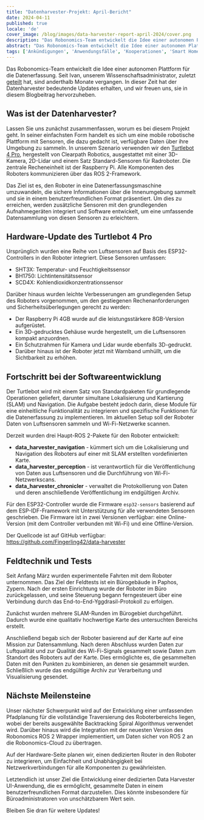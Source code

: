 ```yaml
---
title: "Datenharvester-Projekt: April-Bericht"
date: 2024-04-11
published: true
locale: 'de'
cover_image: /blog/images/data-harvester-report-april-2024/cover.png
description: "Das Robonomics-Team entwickelt die Idee einer autonomen Plattform für die Datenerfassung. Seit Ivan, unserem Wissenschaftsadministrator, zuletzt Einblicke in das Projekt geteilt hat, ist anderthalb Monate vergangen. In dieser Zeit hat der Datenharvester bedeutende Updates erhalten, und wir freuen uns, sie in diesem Blogbeitrag hervorzuheben."
abstract: "Das Robonomics-Team entwickelt die Idee einer autonomen Plattform für die Datenerfassung. Seit Ivan, unserem Wissenschaftsadministrator, zuletzt Einblicke in das Projekt geteilt hat, ist anderthalb Monate vergangen. In dieser Zeit hat der Datenharvester bedeutende Updates erhalten, und wir freuen uns, sie in diesem Blogbeitrag hervorzuheben."
tags: ['Ankündigungen', 'Anwendungsfälle', 'Kooperationen', 'Smart Home']
---
```


Das Robonomics-Team entwickelt die Idee einer autonomen Plattform für die Datenerfassung. Seit Ivan, unserem Wissenschaftsadministrator, zuletzt [geteilt](https://twitter.com/berman_ivan/status/1759943496742404346) hat, sind anderthalb Monate vergangen. In dieser Zeit hat der Datenharvester bedeutende Updates erhalten, und wir freuen uns, sie in diesem Blogbeitrag hervorzuheben.

## Was ist der Datenharvester?

Lassen Sie uns zunächst zusammenfassen, worum es bei diesem Projekt geht. In seiner einfachsten Form handelt es sich um eine mobile robotische Plattform mit Sensoren, die dazu gedacht ist, verfügbare Daten über ihre Umgebung zu sammeln. In unserem Szenario verwenden wir den [Turtlebot 4 Pro](https://clearpathrobotics.com/turtlebot-4/), hergestellt von Clearpath Robotics, ausgestattet mit einer 3D-Kamera, 2D-Lidar und einem Satz Standard-Sensoren für Radroboter. Die zentrale Recheneinheit ist der Raspberry Pi. Alle Komponenten des Roboters kommunizieren über das ROS 2-Framework.

Das Ziel ist es, den Roboter in eine Datenerfassungsmaschine umzuwandeln, die sichere Informationen über die Innenumgebung sammelt und sie in einem benutzerfreundlichen Format präsentiert. Um dies zu erreichen, werden zusätzliche Sensoren mit den grundlegenden Aufnahmegeräten integriert und Software entwickelt, um eine umfassende Datensammlung von diesen Sensoren zu erleichtern.

## Hardware-Update des Turtlebot 4 Pro

Ursprünglich wurden eine Reihe von Luftsensoren auf Basis des ESP32-Controllers in den Roboter integriert. Diese Sensoren umfassen:

- SHT3X: Temperatur- und Feuchtigkeitssensor
- BH1750: Lichtintensitätssensor
- SCD4X: Kohlendioxidkonzentrationssensor

Darüber hinaus wurden leichte Verbesserungen am grundlegenden Setup des Roboters vorgenommen, um den gestiegenen Rechenanforderungen und Sicherheitsüberlegungen gerecht zu werden:

- Der Raspberry Pi 4GB wurde auf die leistungsstärkere 8GB-Version aufgerüstet.
- Ein 3D-gedrucktes Gehäuse wurde hergestellt, um die Luftsensoren kompakt anzuordnen.
- Ein Schutzrahmen für Kamera und Lidar wurde ebenfalls 3D-gedruckt.
- Darüber hinaus ist der Roboter jetzt mit Warnband umhüllt, um die Sichtbarkeit zu erhöhen.

<RbImage zoom src="/blog/images/data-harvester-report-april-2024/upgraded-turtle-bot-4-pro.jpg" alt="Aufgerüsteter Turtle Bot 4 Pro" />

## Fortschritt bei der Softwareentwicklung

Der Turtlebot wird mit einem Satz von Standardpaketen für grundlegende Operationen geliefert, darunter simultane Lokalisierung und Kartierung (SLAM) und Navigation. Die Aufgabe besteht jedoch darin, diese Module für eine einheitliche Funktionalität zu integrieren und spezifische Funktionen für die Datenerfassung zu implementieren. Im aktuellen Setup soll der Roboter Daten von Luftsensoren sammeln und Wi-Fi-Netzwerke scannen.

Derzeit wurden drei Haupt-ROS 2-Pakete für den Roboter entwickelt:

- **data_harvester_navigation** - kümmert sich um die Lokalisierung und Navigation des Roboters auf einer mit SLAM erstellten vordefinierten Karte.
- **data_harvester_perception** - ist verantwortlich für die Veröffentlichung von Daten aus Luftsensoren und die Durchführung von Wi-Fi-Netzwerkscans.
- **data_harvester_chronicler** - verwaltet die Protokollierung von Daten und deren anschließende Veröffentlichung im endgültigen Archiv.

Für den ESP32-Controller wurde die Firmware ```esp32-sensors``` basierend auf dem ESP-IDF-Framework mit Unterstützung für alle verwendeten Sensoren geschrieben. Die Firmware ist in zwei Versionen verfügbar: eine Online-Version (mit dem Controller verbunden mit Wi-Fi) und eine Offline-Version.

Der Quellcode ist auf GitHub verfügbar: https://github.com/Fingerling42/data-harvester

## Feldtechnik und Tests

Seit Anfang März wurden experimentelle Fahrten mit dem Roboter unternommen. Das Ziel der Feldtests ist ein Bürogebäude in Paphos, Zypern. Nach der ersten Einrichtung wurde der Roboter im Büro zurückgelassen, und seine Steuerung begann ferngesteuert über eine Verbindung durch das End-to-End-Yggdrasil-Protokoll zu erfolgen.

Zunächst wurden mehrere SLAM-Runden im Bürogebiet durchgeführt. Dadurch wurde eine qualitativ hochwertige Karte des untersuchten Bereichs erstellt.

<RbImage zoom src="/blog/images/data-harvester-report-april-2024/turtle-bot-map-testing.png" alt="Turtle Bot Kartenprüfung" caption="Eine Karte eines Bürogebäudes mit einer Überlagerung von Roboterkoordinaten nach einer der Missionen" />

Anschließend begab sich der Roboter basierend auf der Karte auf eine Mission zur Datensammlung. Nach deren Abschluss wurden Daten zur Luftqualität und zur Qualität des Wi-Fi-Signals gesammelt sowie Daten zum Standort des Roboters auf der Karte. Dies ermöglichte es, die gesammelten Daten mit den Punkten zu kombinieren, an denen sie gesammelt wurden. Schließlich wurde das endgültige Archiv zur Verarbeitung und Visualisierung gesendet.

<RbImage zoom src="/blog/images/data-harvester-report-april-2024/turtle-bot-4-app-1.png" alt="Turtle Bot Anwendung Luftsensor-Daten" caption="Benutzeroberfläche für die von den auf dem Turtlebot 4 Pro installierten Luftsensoren gesammelten Daten" />

<RbImage zoom src="/blog/images/data-harvester-report-april-2024/turtle-bot-4-app-2.png" alt="Turtle Bot Anwendung Wi-Fi-Abdeckung" caption="Benutzeroberfläche für Wi-Fi-Abdeckungsanalytik basierend auf den Daten des aufgerüsteten Turtlebot 4 Pro" />

## Nächste Meilensteine

Unser nächster Schwerpunkt wird auf der Entwicklung einer umfassenden Pfadplanung für die vollständige Traversierung des Roboterbereichs liegen, wobei der bereits ausgewählte Backtracking Spiral Algorithmus verwendet wird. Darüber hinaus wird die Integration mit der neuesten Version des Robonomics ROS 2 Wrapper implementiert, um Daten sicher von ROS 2 an die Robonomics-Cloud zu übertragen.

Auf der Hardware-Seite planen wir, einen dedizierten Router in den Roboter zu integrieren, um Einfachheit und Unabhängigkeit bei Netzwerkverbindungen für alle Komponenten zu gewährleisten.

Letztendlich ist unser Ziel die Entwicklung einer dedizierten Data Harvester UI-Anwendung, die es ermöglicht, gesammelte Daten in einem benutzerfreundlichen Format darzustellen. Dies könnte insbesondere für Büroadministratoren von unschätzbarem Wert sein.

Bleiben Sie dran für weitere Updates!